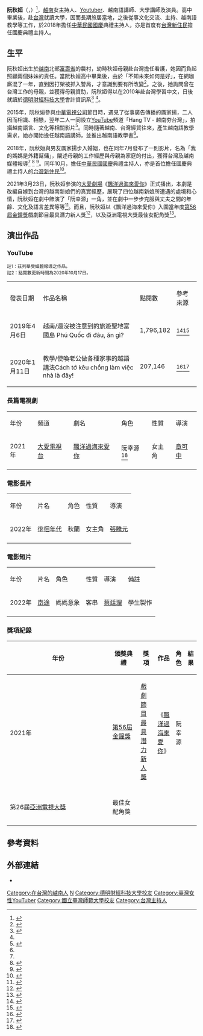 {{Infobox person
| 前綴尊稱   = 
| 姓名       = 阮秋姮
| 後綴尊稱   = 
| 圖像       = 阮秋姮.jpg
| 圖像大小   = 
| 圖像替代   = 
| 圖像說明   = 
| 原文名     = Nguyễn Thu Hằng
| 性別       = 女
| 語言       = [[越南語|越南語]]<br />[[國語|國語]]
| 出生名     = 
| 出生日期   = 
| 出生地點   = {{越南}}[[富壽省|富壽省]]
| 居住地     = {{ROC}}
| 國籍       = {{VIE}}
| 教育程度   = 
| 母校       = [[德明財經科技大學|德明財經科技大學]]會計資訊系<br />[[國立臺灣師範大學|國立臺灣師範大學]]課程與教學研究所（在學）<ref>{{Cite web|url= https://www.taiwannews.com.tw/ch/news/3620181|title= 首位新住民國慶主持人　她盼促進台越交流|publisher=台灣英文新聞|author=社會組 綜合報導|date=2019-01-18|accessdate=2020-10-17}}</ref>
| 職業       = 
| 活躍時期   = 
| 年代       = 
| 配偶       = {{Marriage|厲家揚|2018|}}
| 伴侶       = 
| 兒女       = 1子
| 父母       = 
| 親屬       = 
| 家族成員   = 
| 獲獎       = 
| 網站       = <!-- {{URL|example.com}} -->
| 經歷       = 
}}
{{Infobox YouTube personality
| name = Hang TV - 越南夯台灣
| logo =
| logo caption = 
| image =
| caption = 
| birth_name = 
| birth_date = 
| birth_place = 
| death_date = 
| death_place = 
| nationality = 
| origin = 
| education  =
| occupation = 
| website = [https://www.facebook.com/Hang-TV-%E8%B6%8A%E5%8D%97%E5%A4%AF%E5%8F%B0%E7%81%A3-483842558481505/ Hang TV - 越南夯台灣Facebook  ]<br />[https://www.instagram.com/hang.tv/?hl=zh-tw Hang TV - 越南夯台灣Instagram  ]
| pseudonym = 
| channels ={{url|https://www.youtube.com/channel/UCGa2zm_0pi0P3oo5O75wKRQ|Hang TV - 越南夯台灣}}
| years_active = 2016年至今
| genre = 
| subscribers = 19.4萬
| subscriber_date = 2020年10月18日 
| views = 28,111,880
| view_date = 2020年10月18日
| network = 
| associated_acts = 
| catchphrase(s) = 
| silver_button = yes
| silver_year = 
| gold_button = 
| gold_year = 
| diamond_button = 
| diamond_year = 
| ruby_button = 
| ruby_year = 
| stats_update = 2020年10月18日
}}
'''阮秋姮'''（{{lang-vi|Nguyễn Thu Hằng}}，{{bd|1991年|}}）<ref>{{Cite web|url=https://www.thenewslens.com/article/134868|title=越南新住民阮秋姮回顧來台10年：想當年在河內混網咖，如今主持台灣國慶大典|publisher=關鍵評論|date=2020-05-20|accessdate=2020-10-15}}</ref>，[[越南|越南]]女主持人、[[Youtuber|Youtuber]]、越南語講師、大學講師及演員。高中畢業後，赴[[台灣|台灣]]就讀大學，因而長期旅居當地，之後從事文化交流、主持、越南語教學等工作，於2018年擔任[[中華民國|中華民國]][[國慶日_(中華民國)|國慶]]典禮主持人，亦是首度有[[台灣新住民|台灣新住民]]擔任國慶典禮主持人。

==生平==
阮秋姮出生於[[越南|越南]]北部[[富壽省|富壽省]]的農村，幼時秋姮母親赴台灣擔任看護，她因而負起照顧兩個妹妹的責任。當阮秋姮高中畢業後，由於「不知未來如何是好」，在網咖廝混了一年，直到因打架被抓入警局，才意識到要有所改變<ref name="#1">{{Cite web|url= https://news.ltn.com.tw/news/local/paper/1070860 |title= 新店高中 「越南周子瑜」教課 |publisher=自由時報|author=翁聿煌|date=2017-01-31|accessdate= 2020-10-15}}</ref>。之後，她詢問曾在台灣工作的母親，並獲得母親資助，阮秋姮得以在2010年赴台灣學習中文，日後就讀於[[德明財經科技大學|德明財經科技大學]]會計資訊系<ref>{{Cite web|url= https://epaper.edu.tw/windows.aspx?windows_sn=20630 |title= 越南年輕女孩　將故鄉文化帶到臺灣各處|publisher=越南之聲電臺電子報|author=|date=2017-11-30|accessdate= 2020-10-15}}</ref> <ref name="#1"/>。

2015年，阮秋姮參與[[中華電視公司|中華電視公司]]節目時，遇見了從事廣告傳播的厲家揚，二人因而相識、相戀，翌年二人一同設立[[YouTube|YouTube]]頻道「Hang TV - 越南夯台灣」，拍攝越南語言、文化等相關影片<ref name=生平>{{Cite web|url= https://www.taiwan-panorama.com/Articles/Details?Guid=75a2ed3b-7a5e-489f-9db3-025ec6328d71&CatId=11 |title= 我因台灣而閃亮 打破刻板印象──阮秋姮 |publisher=台灣光華雜誌|author=曾蘭淑|date=2019-10|accessdate=2020-10-15}}</ref>。同時隨著越南、台灣經貿往來，產生越南語教學需求，她亦開始擔任越南語講師，並推出越南語教學書<ref name=生平/>。

2018年，阮秋姮與男友厲家揚步入婚姻，也在同年7月發布了一則影片，名為「我的媽媽是外籍幫傭」，闡述母親的工作經歷與母親為家庭的付出，獲得台灣及越南媒體報導<ref name=生平/> <ref name=YT>{{Cite web|url= https://www.chinatimes.com/realtimenews/20180719003245-260405 |title= 越南媽媽愛無悔！來台幫傭15年 換得正妹女兒讀碩士 |publisher=中國時報|author=林郁庭|date=2018-07-19|accessdate=2020-10-15}}</ref> <ref>{{Cite web|url= https://vnexpress.net/co-gai-viet-quyet-thay-doi-dinh-kien-lay-chong-dai-loan-vi-ham-tien-3835231.html |title= Cô gái Việt quyết thay đổi định kiến 'lấy chồng Đài Loan vì hám tiền' |publisher=VNEXPRESS|author=|date=2018-07-11|accessdate=2020-10-15}}</ref>。同年10月，擔任[[中華民國|中華民國]][[國慶日_(中華民國)|國慶]]典禮主持人，亦是首位擔任國慶典禮主持人的[[台灣新住民|台灣新住民]]<ref>{{Cite web|url= https://www.storm.mg/article/535346 |title= 首位新住民國慶主持人　她盼促進台越交流|publisher=中央社|author=|via=風傳媒|date=2018-10-10|accessdate=2020-10-15}}</ref>。

2021年3月23日，阮秋姮參演的[[大愛電視台|大愛劇場]]《[[飄洋過海來愛你|飄洋過海來愛你]]》正式播出，本劇是改編自嫁到台灣的越南新娘們的真實經歷，展現了四位越南新娘所遭遇的處境和心情，阮秋姮在劇中飾演了「阮幸源」一角，並在劇中一步步克服與丈夫之間的年齡、文化及語言差異等等<ref>{{Cite web|language=zh-sg|url=https://www.zaobao.com.sg/zentertainment/movies-and-tv/story20210323-1133383|title= 4越南新娘经历磨炼|publisher=聯合早報|author=李妙音|date=2021-03-23|accessdate=2021-06-10}}</ref>。而且，阮秋姮以《飄洋過海來愛你》入圍當年度[[第56屆金鐘獎|第56屆金鐘獎]]戲劇節目最具潛力新人獎<ref>{{Cite web|language=zh-tw|url=https://www.setn.com/News.aspx?NewsID=991731|title=金鐘入圍／12歲李奕樵不只拚視帝《天橋》3童星廝殺新人|publisher=三立新聞網|author=林明柔|date=2021-09-02|accessdate=2021-09-03}}</ref>，以及亞洲電視大獎最佳女配角獎<ref>{{Cite web|language=zh-tw|url=https://www.tcnews.com.tw/culture/item/11731.html1|title=第26屆亞洲電視大獎 大愛電視大愛劇場入圍|publisher=慈善新聞網|date=2021-11-04|accessdate=2021-11-17|archive-date=2021-11-17|archive-url=https://web.archive.org/web/20211117140808/https://www.tcnews.com.tw/culture/item/11731.html|dead-url=no}}</ref>。

==演出作品==
===YouTube===
<small>註1：茲列舉受媒體報導之作品。</small><br />
<small>註2：點閱數更新時間為2020年10月17日。</small>
{| class="wikitable"
|- style="font-weight:bold; text-align:center;"
|發表日期||作品名稱||點閱數||參考來源
|-
| 2019年4月6日 || 越南/還沒被注意到的旅遊聖地富國島 Phú Quốc đi đâu, ăn gì?|| 1,796,182 || <ref>{{Cite web |url=https://www.youtube.com/watch?v=r2TEPZapoKQ|title=越南/還沒被注意到的旅遊聖地富國島 Phú Quốc đi đâu, ăn gì?|publisher=Hang TV - 越南夯台灣|via=YouTube|date=2019-04-06|accessdate=2020-10-17}}</ref><ref>{{Cite web|url=https://star.ettoday.net/news/1425821|title=海邊比基尼正妹「辣露南半球」！神出本尊是她「國慶美女主持人」|publisher=ETtoday|author=李玟儀|date=2019-04-19|accessdate=2020-10-17}}</ref>
|-
| 2020年1月11日 || 教學/使喚老公做各種家事的越語講法Cách tớ kêu chồng làm việc nhà là đây!|| 207,146 || <ref>{{Cite web |url=https://www.youtube.com/watch?v=4VRjeJS-W8U|title=教學/使喚老公做各種家事的越語講法Cách tớ kêu chồng làm việc nhà là đây!|publisher=Hang TV - 越南夯台灣|via=YouTube|date=2020-01-11|accessdate=2020-10-17}}</ref><ref>{{Cite web|url=https://tw.news.yahoo.com/%E8%B6%8A%E5%8D%97%E5%A4%AA%E5%A4%AA%E6%95%99%E8%B6%8A%E8%AA%9E-%E5%90%88%E7%90%86%E4%BD%BF%E5%96%9A%E8%80%81%E5%85%AC%E5%81%9A%E5%AE%B6%E4%BA%8B-133515208.html|title=越南太太教越語 合理使喚老公做家事|publisher=三立新聞網|via=Yahoo新聞|author=王譽儒|date=2020-01-30|accessdate=2020-10-17}}</ref>
|}

===長篇電視劇===
{|class="wikitable"
|-style="color:black;font-weight:bold;text-align:center;"
|年份||頻道||劇名||角色||性質||導演
|- 
|2021年||[[大愛電視台|大愛電視台]]||[[飄洋過海來愛你|飄洋過海來愛你]]||阮幸源<ref>{{Cite web|url=https://www.chinatimes.com/realtimenews/20201216002668-260404?chdtv|title=31年前《魯冰花》捧紅這兩人 曾淑勤再合體李淑楨「阿姨」變「姐姐」|publisher=中國時報|author=林淑娟|date=2020-12-16|accessdate=2021-03-07}}</ref>||女主角||[[章可中|章可中]]
|-
|}

===電影長片===
{|class="wikitable"
|-style="color:black;font-weight:bold;text-align:center;"
|年份||片名||角色||性質||導演
|- 
|2022年||[[徘徊年代|徘徊年代]]||秋蘭||女主角||[[張騰元|張騰元]]
|-
|}

===電影短片===
{|class="wikitable"
|-style="color:black;font-weight:bold;text-align:center;"
|年份||片名||角色||性質||導演||備註
|- 
|2022年||[[南途|南途]]||媽媽意象||客串||[[蔡廷理|蔡廷理]]||學生製作
|-
|}


=== 獎項紀錄 ===
{| class="wikitable" width="90%"
|-align=center
! width="8%"|年份
! width="18%"|頒獎典禮
! width="19%"|獎項
! width="22%"|作品
! width="13%"|角色
! width="10%"|結果
|- align=center
| rowspan="2"|2021年
| [[第56屆金鐘獎|第56屆金鐘獎]]
| [[金鐘獎戲劇節目最具潛力新人獎得獎列表|戲劇節目最具潛力新人獎]]
| rowspan="2"|《[[飄洋過海來愛你|飄洋過海來愛你]]》
| rowspan="2"|阮幸源
| {{nom}}
|-
|- align=center
| 第26屆[[亞洲電視大獎|亞洲電視大獎]]
| 最佳女配角獎
| {{nom}}
|-
|}

==參考資料==
{{reflist|20em}}
==外部連結==
*{{facebook|Hang-TV-越南夯台灣-483842558481505}}

[[Category:在台灣的越南人|Category:在台灣的越南人]]
[[Category:阮姓|N]]
[[Category:德明財經科技大學校友|Category:德明財經科技大學校友]]
[[Category:臺灣女性YouTuber|Category:臺灣女性YouTuber]]
[[Category:國立臺灣師範大學校友|Category:國立臺灣師範大學校友]]
[[Category:台灣主持人|Category:台灣主持人]]